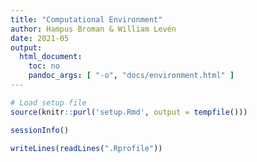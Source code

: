 ```yaml
---
title: "Computational Environment"
author: Hampus Broman & William Levén
date: 2021-05
output: 
  html_document: 
    toc: no
    pandoc_args: [ "-o", "docs/environment.html" ]
---
```


```r
# Load setup file
source(knitr::purl('setup.Rmd', output = tempfile()))
```

```r
sessionInfo()
```

```r
writeLines(readLines(".Rprofile"))
```

